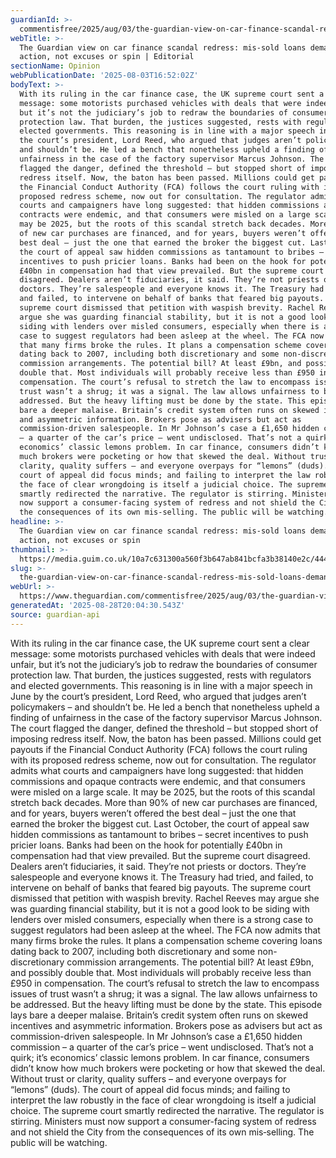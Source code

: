 ```yaml
---
guardianId: >-
  commentisfree/2025/aug/03/the-guardian-view-on-car-finance-scandal-redress-mis-sold-loans-demand-action-not-excuses-or-spin
webTitle: >-
  The Guardian view on car finance scandal redress: mis-sold loans demand
  action, not excuses or spin | Editorial
sectionName: Opinion
webPublicationDate: '2025-08-03T16:52:02Z'
bodyText: >-
  With its ruling in the car finance case, the UK supreme court sent a clear
  message: some motorists purchased vehicles with deals that were indeed unfair,
  but it’s not the judiciary’s job to redraw the boundaries of consumer
  protection law. That burden, the justices suggested, rests with regulators and
  elected governments. This reasoning is in line with a major speech in June by
  the court’s president, Lord Reed, who argued that judges aren’t policymakers –
  and shouldn’t be. He led a bench that nonetheless upheld a finding of
  unfairness in the case of the factory supervisor Marcus Johnson. The court
  flagged the danger, defined the threshold – but stopped short of imposing
  redress itself. Now, the baton has been passed. Millions could get payouts if
  the Financial Conduct Authority (FCA) follows the court ruling with its
  proposed redress scheme, now out for consultation. The regulator admits what
  courts and campaigners have long suggested: that hidden commissions and opaque
  contracts were endemic, and that consumers were misled on a large scale. It
  may be 2025, but the roots of this scandal stretch back decades. More than 90%
  of new car purchases are financed, and for years, buyers weren’t offered the
  best deal – just the one that earned the broker the biggest cut. Last October,
  the court of appeal saw hidden commissions as tantamount to bribes – secret
  incentives to push pricier loans. Banks had been on the hook for potentially
  £40bn in compensation had that view prevailed. But the supreme court
  disagreed. Dealers aren’t fiduciaries, it said. They’re not priests or
  doctors. They’re salespeople and everyone knows it. The Treasury had tried,
  and failed, to intervene on behalf of banks that feared big payouts. The
  supreme court dismissed that petition with waspish brevity. Rachel Reeves may
  argue she was guarding financial stability, but it is not a good look to be
  siding with lenders over misled consumers, especially when there is a strong
  case to suggest regulators had been asleep at the wheel. The FCA now admits
  that many firms broke the rules. It plans a compensation scheme covering loans
  dating back to 2007, including both discretionary and some non-discretionary
  commission arrangements. The potential bill? At least £9bn, and possibly
  double that. Most individuals will probably receive less than £950 in
  compensation. The court’s refusal to stretch the law to encompass issues of
  trust wasn’t a shrug; it was a signal. The law allows unfairness to be
  addressed. But the heavy lifting must be done by the state. This episode lays
  bare a deeper malaise. Britain’s credit system often runs on skewed incentives
  and asymmetric information. Brokers pose as advisers but act as
  commission-driven salespeople. In Mr Johnson’s case a £1,650 hidden commission
  – a quarter of the car’s price – went undisclosed. That’s not a quirk; it’s
  economics’ classic lemons problem. In car finance, consumers didn’t know how
  much brokers were pocketing or how that skewed the deal. Without trust or
  clarity, quality suffers – and everyone overpays for “lemons” (duds). The
  court of appeal did focus minds; and failing to interpret the law robustly in
  the face of clear wrongdoing is itself a judicial choice. The supreme court
  smartly redirected the narrative. The regulator is stirring. Ministers must
  now support a consumer-facing system of redress and not shield the City from
  the consequences of its own mis‑selling. The public will be watching.
headline: >-
  The Guardian view on car finance scandal redress: mis-sold loans demand
  action, not excuses or spin
thumbnail: >-
  https://media.guim.co.uk/10a7c631300a560f3b647ab841bcfa3b38140e2c/444_0_4560_3648/500.jpg
slug: >-
  the-guardian-view-on-car-finance-scandal-redress-mis-sold-loans-demand-action-not-excuses-or-spin-or-editorial
webUrl: >-
  https://www.theguardian.com/commentisfree/2025/aug/03/the-guardian-view-on-car-finance-scandal-redress-mis-sold-loans-demand-action-not-excuses-or-spin
generatedAt: '2025-08-28T20:04:30.543Z'
source: guardian-api
---
```

With its ruling in the car finance case, the UK supreme court sent a clear message: some motorists purchased vehicles with deals that were indeed unfair, but it’s not the judiciary’s job to redraw the boundaries of consumer protection law. That burden, the justices suggested, rests with regulators and elected governments. This reasoning is in line with a major speech in June by the court’s president, Lord Reed, who argued that judges aren’t policymakers – and shouldn’t be. He led a bench that nonetheless upheld a finding of unfairness in the case of the factory supervisor Marcus Johnson. The court flagged the danger, defined the threshold – but stopped short of imposing redress itself. Now, the baton has been passed. Millions could get payouts if the Financial Conduct Authority (FCA) follows the court ruling with its proposed redress scheme, now out for consultation. The regulator admits what courts and campaigners have long suggested: that hidden commissions and opaque contracts were endemic, and that consumers were misled on a large scale. It may be 2025, but the roots of this scandal stretch back decades. More than 90% of new car purchases are financed, and for years, buyers weren’t offered the best deal – just the one that earned the broker the biggest cut. Last October, the court of appeal saw hidden commissions as tantamount to bribes – secret incentives to push pricier loans. Banks had been on the hook for potentially £40bn in compensation had that view prevailed. But the supreme court disagreed. Dealers aren’t fiduciaries, it said. They’re not priests or doctors. They’re salespeople and everyone knows it. The Treasury had tried, and failed, to intervene on behalf of banks that feared big payouts. The supreme court dismissed that petition with waspish brevity. Rachel Reeves may argue she was guarding financial stability, but it is not a good look to be siding with lenders over misled consumers, especially when there is a strong case to suggest regulators had been asleep at the wheel. The FCA now admits that many firms broke the rules. It plans a compensation scheme covering loans dating back to 2007, including both discretionary and some non-discretionary commission arrangements. The potential bill? At least £9bn, and possibly double that. Most individuals will probably receive less than £950 in compensation. The court’s refusal to stretch the law to encompass issues of trust wasn’t a shrug; it was a signal. The law allows unfairness to be addressed. But the heavy lifting must be done by the state. This episode lays bare a deeper malaise. Britain’s credit system often runs on skewed incentives and asymmetric information. Brokers pose as advisers but act as commission-driven salespeople. In Mr Johnson’s case a £1,650 hidden commission – a quarter of the car’s price – went undisclosed. That’s not a quirk; it’s economics’ classic lemons problem. In car finance, consumers didn’t know how much brokers were pocketing or how that skewed the deal. Without trust or clarity, quality suffers – and everyone overpays for “lemons” (duds). The court of appeal did focus minds; and failing to interpret the law robustly in the face of clear wrongdoing is itself a judicial choice. The supreme court smartly redirected the narrative. The regulator is stirring. Ministers must now support a consumer-facing system of redress and not shield the City from the consequences of its own mis‑selling. The public will be watching.
